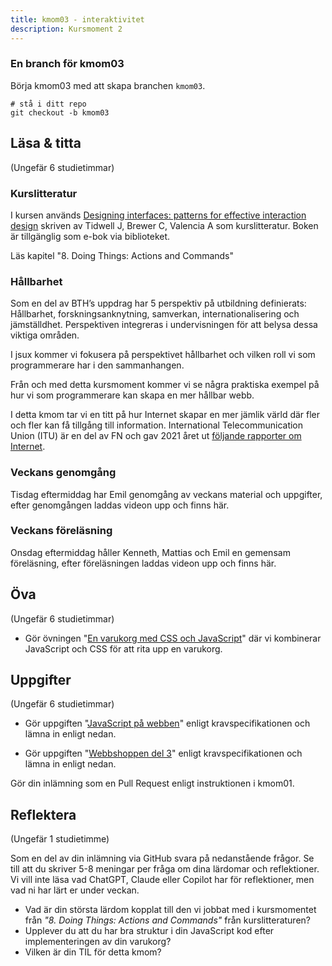 ```yaml
---
title: kmom03 - interaktivitet
description: Kursmoment 2
---
```




### En branch för kmom03

Börja kmom03 med att skapa branchen `kmom03`.

```shell
# stå i ditt repo
git checkout -b kmom03
```


## Läsa & titta

<p class="time">(Ungefär 6 studietimmar)</p>



### Kurslitteratur

I kursen används [Designing interfaces: patterns for effective interaction design](https://go.exlibris.link/zrLb9rwc) skriven av Tidwell J, Brewer C, Valencia A som kurslitteratur. Boken är tillgänglig som e-bok via biblioteket.

Läs kapitel "8. Doing Things: Actions and Commands"



### Hållbarhet

Som en del av BTH’s uppdrag har 5 perspektiv på utbildning definierats: Hållbarhet, forskningsanknytning, samverkan, internationalisering och jämställdhet. Perspektiven integreras i undervisningen för att belysa dessa viktiga områden.

I jsux kommer vi fokusera på perspektivet hållbarhet och vilken roll vi som programmerare har i den sammanhangen.

Från och med detta kursmoment kommer vi se några praktiska exempel på hur vi som programmerare kan skapa en mer hållbar webb.

I detta kmom tar vi en titt på hur Internet skapar en mer jämlik värld där fler och fler kan få tillgång till information. International Telecommunication Union (ITU) är en del av FN och gav 2021 året ut [följande rapporter om Internet](https://www.itu.int/itu-d/reports/statistics/2021/11/15/foreword/).



### Veckans genomgång

Tisdag eftermiddag har Emil genomgång av veckans material och uppgifter, efter genomgången laddas videon upp och finns här.



### Veckans föreläsning

Onsdag eftermiddag håller Kenneth, Mattias och Emil en gemensam föreläsning, efter föreläsningen laddas videon upp och finns här.



## Öva

<p class="time">(Ungefär 6 studietimmar)</p>

* Gör övningen "[En varukorg med CSS och JavaScript](/kunskap/en_varukorg_med_css_och_javascript)" där vi kombinerar JavaScript och CSS för att rita upp en varukorg.



## Uppgifter

<p class="time">(Ungefär 6 studietimmar)</p>

* Gör uppgiften "[JavaScript på webben](/uppgifter/javascript_pa_webben)" enligt kravspecifikationen och lämna in enligt nedan.

* Gör uppgiften "[Webbshoppen del 3](/uppgifter/webbshoppen_del_3)" enligt kravspecifikationen och lämna in enligt nedan.

Gör din inlämning som en Pull Request enligt instruktionen i kmom01.



## Reflektera

<p class="time">(Ungefär 1 studietimme)</p>

Som en del av din inlämning via GitHub svara på nedanstående frågor. Se till att du skriver 5-8 meningar per fråga om dina lärdomar och reflektioner. Vi vill inte läsa vad ChatGPT, Claude eller Copilot har för reflektioner, men vad ni har lärt er under veckan.

* Vad är din största lärdom kopplat till den vi jobbat med i kursmomentet från  _"8. Doing Things: Actions and Commands"_ från kurslitteraturen?
* Upplever du att du har bra struktur i din JavaScript kod efter implementeringen av din varukorg?
* Vilken är din TIL för detta kmom?